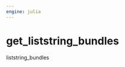 ```yaml
---
engine: julia
---
```


# get_liststring_bundles {#sec-doc}
    

::: {.callout-note appearance="simple" title="docblock" collapse=false}    

liststring_bundles
 


:::
    

